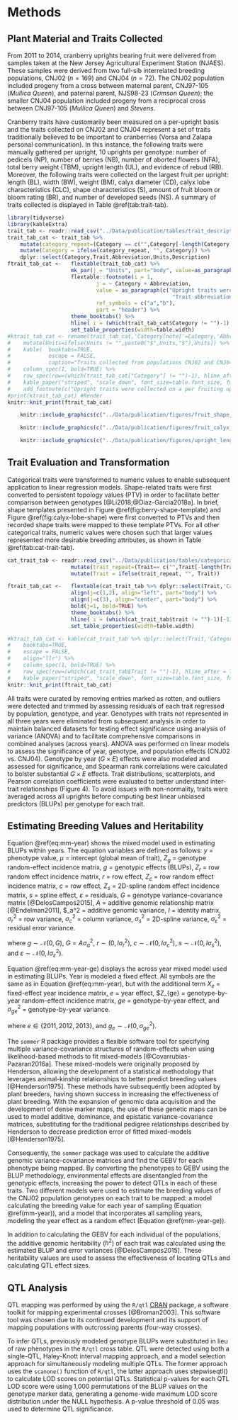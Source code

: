 # Methods {#methods}

## Plant Material and Traits Collected {-}

From 2011 to 2014, cranberry uprights bearing fruit were delivered from samples taken at the New Jersey Agricultural
Experiment Station (NJAES).  These samples were derived from two full-sib interrelated breeding populations, CNJ02
($n=169$) and CNJ04 ($n=72$).  The CNJ02 population included progeny from a cross between maternal parent, CNJ97-105
(_Mullica Queen_), and paternal parent, NJS98-23 (_Crimson Queen_); the smaller CNJ04 population included progeny from a
reciprocal cross between CNJ97-105 (_Mullica Queen_) and _Stevens_.

Cranberry traits have customarily been measured on a per-upright basis and the traits collected on CNJ02 and CNJ04
represent a set of traits traditionally believed to be important to cranberries (Vorsa and Zalapa personal
communication).  In this instance, the following traits were manually gathered per upright, 10 uprights per genotype:
number of pedicels (NP), number of berries (NB), number of aborted flowers (NFA), total berry weight (TBM), upright
length (UL), and evidence of rebud (RB).  Moreover, the following traits were collected on the largest fruit per
upright: length (BL), width (BW), weight (BM), calyx diameter (CD), calyx lobe characteristics (CLC), shape
characteristics (S), amount of fruit bloom or bloom rating (BR), and number of developed seeds (NS).  A summary of
traits collected is displayed in Table \@ref(tab:trait-tab).

```r
library(tidyverse)
library(kableExtra)
trait_tab <- readr::read_csv("../Data/publication/tables/trait_description_table.csv", na=c("NA")) 
trait_tab_cat <- trait_tab %>% 
    mutate(category_repeat=(Category == c("",Category[-length(Category)]))) %>%
	mutate(Category = ifelse(category_repeat, "", Category)) %>%
    dplyr::select(Category,Trait,Abbreviation,Units,Description)
ftrait_tab_cat <-   flextable(trait_tab_cat) %>%
                    mk_par(j = "Units", part="body", value=as_paragraph(as_equation(., width=1, height=0.2)), use_dot=TRUE) %>%
                    flextable::footnote(i = 1, 
                            j = ~ Category + Abbreviation,
                            value = as_paragraph(c("Upright traits were collected on a per fruiting upright basis.  Largest berry traits represent that phenotypic values of the largest berry sampled on a given fruiting upright.  Plot traits were collected by harvesting berries from square foot samples of plots and running appropriate assays.  All plot traits were collected amd assayed onsite at NJAES.  Upright and largest berry traits were collected at NJAES, but assayed at UW-Madison.",
                                                    "Trait abbreviations are used to label subsequent figures.")),
                            ref_symbols = c("a","b"),
                            part = "header") %>%
                    theme_booktabs() %>%
                    hline( i = (which(trait_tab_cat$Category != "")-1)[-1], part="body") %>%
                    set_table_properties(width=table.width)
#ktrait_tab_cat <- rename(trait_tab_cat,'Category[note]'=Category,'Abbreviation[note]'=Abbreviation) %>%
#    mutate(Units=ifelse(Units != "",paste0("$",Units,"$"),Units)) %>%
#    kable(  booktabs=TRUE, 
#            escape = FALSE,
#            caption="Traits collected from populations CNJ02 and CNJ04 in years 2011-2014.") %>%
#    column_spec(1, bold=TRUE) %>%
#    row_spec(row=(which(trait_tab_cat["Category"] != "")-1), hline_after = TRUE) %>%
#    kable_paper("striped", "scale_down", font_size=table.font_size, full_width=FALSE) %>%
#    add_footnote(c("Upright traits were collected on a per fruiting upright basis.  Largest berry traits represent that phenotypic values of the largest berry sampled on a given fruiting upright.  Plot traits were collected by harvesting berries from square foot samples of plots and running appropriate assays.  All plot traits were collected amd assayed onsite at NJAES.  Upright and largest berry traits were collected at NJAES, but assayed at UW-Madison.","Trait abbreviations are used to label subsequent figures."))
#print(ktrait_tab_cat) #Render
knitr::knit_print(ftrait_tab_cat)
```

```r
    knitr::include_graphics(c("../Data/publication/figures/fruit_shape_slide.jpg"))
```

```r
    knitr::include_graphics(c("../Data/publication/figures/fruit_calyx_slide.jpg"))
```

```r
    knitr::include_graphics(c("../Data/publication/figures/upright_length_bw.png"))
```

## Trait Evaluation and Transformation

Categorical traits were transformed to numeric values to enable subsequent application to linear regression models.
Shape-related traits were first converted to persistent topology values (PTV) in order to facilitate better comparison
between genotypes [@Li2018;@Diaz-Garcia2018a].  In brief, shape templates presented in Figure \@ref(fig:berry-shape-template) and Figure \@ref(fig:calyx-lobe-shape) were first converted to PTVs and
then recorded shape traits were mapped to these template PTVs.  For all other categorical traits, numeric values were
chosen such that larger values represented more desirable breeding attributes, as shown in Table \@ref(tab:cat-trait-tab).

```r
cat_trait_tab <- readr::read_csv("../Data/publication/tables/categorical_traits.csv", na=c("NA")) %>%
                    mutate(trait_repeat=(Trait== c("",Trait[-length(Trait)]))) %>%
                	mutate(Trait = ifelse(trait_repeat, "", Trait))

ftrait_tab_cat <-   flextable(cat_trait_tab %>% dplyr::select(Trait,'Categorical Value','Numeric Value')) %>%
				    align(j=c(1,2), align="left", part="body") %>%
				    align(j=c(3), align="center", part="body") %>%
				    bold(j=1, bold=TRUE) %>%
                    theme_booktabs() %>%
                    hline( i = (which(cat_trait_tab$trait != "")-1)[-1], part="body") %>%
                    set_table_properties(width=table.width)

#ktrait_tab_cat <- kable(cat_trait_tab %>% dplyr::select(Trait,'Categorical Value','Numeric Value'), 
#    booktabs=TRUE, 
#    escape = FALSE,
#    align="llr") %>%
#    column_spec(1, bold=TRUE) %>%
#    row_spec(row=(which(cat_trait_tab$Trait != "")-1), hline_after = TRUE) %>%
#    kable_paper("striped", "scale_down", font_size=table.font_size, full_width=FALSE)
knitr::knit_print(ftrait_tab_cat)
```

All traits were curated by removing entries marked as rotten, and outliers were detected and trimmed by assessing residuals of each trait regressed by population, genotype, and year.
Genotypes with traits not represented in all three years were eliminated from subsequent analysis in order to maintain balanced datasets for testing effect significance using analysis of
variance (ANOVA) and to facilitate comprehensive comparisons in combined analyses (across years).   ANOVA was performed on linear models to assess the significance of year, genotype, and
population effects (CNJ02 vs. CNJ04).  Genotype by year ($G \times E$) effects were also modeled and assessed for significance, and Spearman rank correlations were calculated to bolster
substantial $G \times E$ effects.  Trait distributions, scatterplots, and Pearson correlation coefficients were evaluated to better understand inter-trait relationships (Figure 4).  To avoid
issues with non-normality, traits were averaged across all uprights before computing best linear unbiased predictors (BLUPs) per genotype for each trait.

## Estimating Breeding Values and Heritability

Equation \@ref(eq:mm-year) shows the mixed model used in estimating BLUPs within years. The equation variables are defined as follows: $y$ = phenotype value, $μ$ = intercept (global mean of trait), $Z_g$ = genotype random-effect incidence matrix, $g$ = genotypic effects (BLUPs), $Z_r$ = row random effect incidence matrix, $r$ = row effect, $Z_c$ = row random effect incidence matrix, $c$ = row effect, $Z_s$ = 2D-spline random effect incidence matrix, $s$ = spline effect, $ε$ = residuals, $G$ = genotype variance-covariance matrix [@DelosCampos2015], $A$ = additive genomic relationship matrix [@Endelman2011], $\sigma_a^2 = additive genomic variance, $I$ = identity matrix, $\sigma_r^2$ = row variance, $\sigma_c^2$ = column variance, $\sigma_s^2$ = 2D-spline variance, $\sigma_{\varepsilon}^2$ = residual error variance.

\begin{equation} 
    y = \mu + Z_{g}g + Z_{r}r + Z_{c}c + Z_{s}s + \varepsilon
    (\#eq:mm-year)
\end{equation} 

where $g \sim \mathcal{N}(0,G)$, $G = A\sigma_a^2$, $r \sim \mathcal(0, I\sigma_r^2)$, $c \sim \mathcal{N}(0,I\sigma_c^2)$, $s \sim \mathcal{N}(0,I\sigma_s^2)$, and $\varepsilon \sim \mathcal{N}(0,I\sigma_{\varepsilon}^2)$.

Equation \@ref(eq:mm-year-ge) displays the across year mixed model used in estimating BLUPs.  Year is modeled a fixed effect.   All symbols are the same as in Equation \@ref(eq:mm-year), but with the additional term $X_e$ = fixed-effect year incidence matrix, $e$ = year effect, $Z_{ge} = genotype-by-year random-effect incidence matrix, $ge$ = genotype-by-year effect, and $\sigma_{ge}^2$ = genotype-by-year variance.

\begin{equation} 
    y = \mu + X_{e}e + Z_{g}g + Z_{r}r + Z_{c}c + Z_{s}s + \varepsilon
    (\#eq:mm-year-ge)
\end{equation} 

where $e \in \{2011,2012,2013\}$, and $g_e \sim \mathcal{N}(0,\sigma_{ge}^2)$.

The `sommer` R package provides a flexible software tool for specifying multiple variance-covariance structures of random-effects when using likelihood-based methods to fit mixed-models [@Covarrubias-Pazaran2016a].  These mixed-models were originally proposed by Henderson, allowing the development of a statistical methodology that leverages animal-kinship relationships to better predict breeding values [@Henderson1975].  These methods have subsequently been adopted by plant breeders, having shown success in increasing the effectiveness of plant breeding.  With the expansion of genomic data acquisition and the development of dense marker maps, the use of these genetic maps can be used to model additive, dominance, and epistatic variance-covariance matrices, substituting for the traditional pedigree relationships described by Henderson to decrease prediction error of fitted mixed-models [@Henderson1975].

Consequently, the `sommer` package was used to calculate the additive genomic variance-covariance matrices and find the GEBV for each phenotype being mapped.  By converting the phenotypes to GEBV using the BLUP methodology, environmental effects are disentangled from the genotypic effects, increasing the power to detect QTLs in each of these traits.  Two different models were used to estimate the breeding values of the CNJ02 population genotypes on each trait to be mapped: a model calculating the breeding value for each year of sampling (Equation \@ref(mm-year)), and a model that incorporates all sampling years, modeling the year effect as a random effect (Equation \@ref(mm-year-ge)).

In addition to calculating the GEBV for each individual of the populations, the additive genomic heritability ($h^2$) of each trait was calculated using the estimated BLUP and error variances [@DelosCampos2015].  These heritability values are used to assess the effectiveness of locating QTLs and calculating QTL effect sizes.

## QTL Analysis

QTL mapping was performed by using the `R/qtl` [CRAN](https://cran.r-project.org/) package, a software toolkit for mapping experimental crosses [@Broman2003].  This software tool was chosen due to its continued development and its support of mapping populations with outcrossing parents (four-way crosses).  

To infer QTLs, previously modeled genotype BLUPs were substituted in lieu of raw phenotypes in the `R/qtl` cross table.  QTL were detected using both a single-QTL, Haley-Knott interval mapping approach, and a model selection approach for simultaneously modeling multiple QTLs.  The former approach uses the `scanone()` function of `R/qtl`, the latter approach uses stepwiseqtl() to calculate LOD scores on potential QTLs.  Statistical p-values for each QTL LOD score were using 1,000 permutations of the BLUP values on the genotype marker data, generating a genome-wide maximum LOD score distribution under the NULL hypothesis.  A p-value threshold of 0.05 was used to determine QTL significance. 
